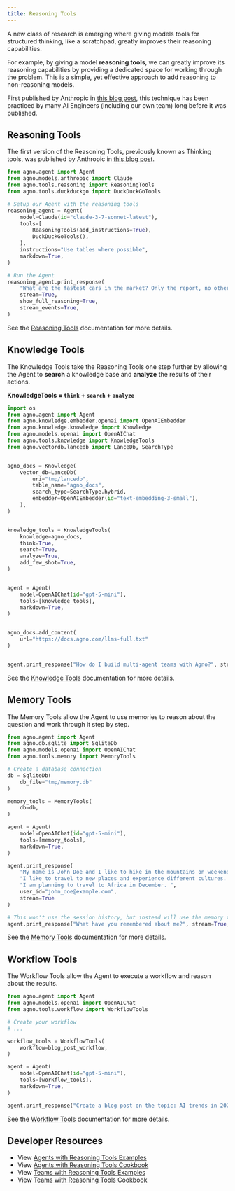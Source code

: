 ```yaml
---
title: Reasoning Tools
---
```


A new class of research is emerging where giving models tools for structured thinking, like a scratchpad, greatly improves their reasoning capabilities.

For example, by giving a model **reasoning tools**, we can greatly improve its reasoning capabilities by providing a dedicated space for working through the problem. This is a simple, yet effective approach to add reasoning to non-reasoning models.

First published by Anthropic in [this blog post](https://www.anthropic.com/engineering/claude-think-tool), this technique has been practiced by many AI Engineers (including our own team) long before it was published.

## Reasoning Tools

The first version of the Reasoning Tools, previously known as Thinking tools, was published by Anthropic in [this blog post](https://www.anthropic.com/engineering/claude-think-tool).

```python claude_reasoning_tools.py
from agno.agent import Agent
from agno.models.anthropic import Claude
from agno.tools.reasoning import ReasoningTools
from agno.tools.duckduckgo import DuckDuckGoTools

# Setup our Agent with the reasoning tools
reasoning_agent = Agent(
    model=Claude(id="claude-3-7-sonnet-latest"),
    tools=[
        ReasoningTools(add_instructions=True),
        DuckDuckGoTools(),
    ],
    instructions="Use tables where possible",
    markdown=True,
)

# Run the Agent
reasoning_agent.print_response(
    "What are the fastest cars in the market? Only the report, no other text.",
    stream=True,
    show_full_reasoning=True,
    stream_events=True,
)
```

See the [Reasoning Tools](/concepts/tools/reasoning_tools/reasoning-tools) documentation for more details.

## Knowledge Tools

The Knowledge Tools take the Reasoning Tools one step further by allowing the Agent to **search** a knowledge base and **analyze** the results of their actions.

**KnowledgeTools = `think` + `search` + `analyze`**

```python knowledge_tools.py
import os
from agno.agent import Agent
from agno.knowledge.embedder.openai import OpenAIEmbedder
from agno.knowledge.knowledge import Knowledge
from agno.models.openai import OpenAIChat
from agno.tools.knowledge import KnowledgeTools
from agno.vectordb.lancedb import LanceDb, SearchType


agno_docs = Knowledge(
    vector_db=LanceDb(
        uri="tmp/lancedb",
        table_name="agno_docs",
        search_type=SearchType.hybrid,
        embedder=OpenAIEmbedder(id="text-embedding-3-small"),
    ),
)


knowledge_tools = KnowledgeTools(
    knowledge=agno_docs,
    think=True,
    search=True,
    analyze=True,
    add_few_shot=True,
)


agent = Agent(
    model=OpenAIChat(id="gpt-5-mini"),
    tools=[knowledge_tools],
    markdown=True,
)


agno_docs.add_content(
    url="https://docs.agno.com/llms-full.txt"
)


agent.print_response("How do I build multi-agent teams with Agno?", stream=True)
```

See the [Knowledge Tools](/concepts/tools/reasoning_tools/knowledge-tools) documentation for more details.

## Memory Tools

The Memory Tools allow the Agent to use memories to reason about the question and work through it step by step.

```python memory_tools.py
from agno.agent import Agent
from agno.db.sqlite import SqliteDb
from agno.models.openai import OpenAIChat
from agno.tools.memory import MemoryTools

# Create a database connection
db = SqliteDb(
    db_file="tmp/memory.db"
)

memory_tools = MemoryTools(
    db=db,
)

agent = Agent(
    model=OpenAIChat(id="gpt-5-mini"),
    tools=[memory_tools],
    markdown=True,
)

agent.print_response(
    "My name is John Doe and I like to hike in the mountains on weekends. "
    "I like to travel to new places and experience different cultures. "
    "I am planning to travel to Africa in December. ",
    user_id="john_doe@example.com",
    stream=True
)

# This won't use the session history, but instead will use the memory tools to get the memories
agent.print_response("What have you remembered about me?", stream=True, user_id="john_doe@example.com")
```

See the [Memory Tools](/concepts/tools/reasoning_tools/memory-tools) documentation for more details.

## Workflow Tools


The Workflow Tools allow the Agent to execute a workflow and reason about the results.

```python workflow_tools.py
from agno.agent import Agent
from agno.models.openai import OpenAIChat
from agno.tools.workflow import WorkflowTools

# Create your workflow
# ...

workflow_tools = WorkflowTools(
    workflow=blog_post_workflow,
)

agent = Agent(
    model=OpenAIChat(id="gpt-5-mini"),
    tools=[workflow_tools],
    markdown=True,
)

agent.print_response("Create a blog post on the topic: AI trends in 2024", stream=True)
```

See the [Workflow Tools](/concepts/tools/reasoning_tools/workflow-tools) documentation for more details.

## Developer Resources

- View [Agents with Reasoning Tools Examples](/examples/concepts/reasoning/tools)
- View [Agents with Reasoning Tools Cookbook](https://github.com/agno-agi/agno/tree/main/cookbook/reasoning/tools)
- View [Teams with Reasoning Tools Examples](/examples/concepts/reasoning/teams/reasoning-finance-team)
- View [Teams with Reasoning Tools Cookbook](https://github.com/agno-agi/agno/tree/main/cookbook/reasoning/teams)
